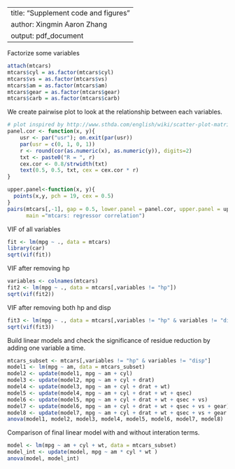 
---
title: "Supplement code and figures"
author: Xingmin Aaron Zhang
output: pdf_document
---

Factorize some variables
```r
attach(mtcars)
mtcars$cyl = as.factor(mtcars$cyl)
mtcars$vs = as.factor(mtcars$vs)
mtcars$am = as.factor(mtcars$am)
mtcars$gear = as.factor(mtcars$gear)
mtcars$carb = as.factor(mtcars$carb)
```

We create pairwise plot to look at the relationship between each variables.
```r
# plot inspired by http://www.sthda.com/english/wiki/scatter-plot-matrices-r-base-graphs
panel.cor <- function(x, y){
    usr <- par("usr"); on.exit(par(usr))
    par(usr = c(0, 1, 0, 1))
    r <- round(cor(as.numeric(x), as.numeric(y)), digits=2)
    txt <- paste0("R = ", r)
    cex.cor <- 0.8/strwidth(txt)
    text(0.5, 0.5, txt, cex = cex.cor * r)
}

upper.panel<-function(x, y){
  points(x,y, pch = 19, cex = 0.5)
}
pairs(mtcars[,-1], gap = 0.5, lower.panel = panel.cor, upper.panel = upper.panel,
      main ="mtcars: regressor correlation")
```


VIF of all variables
```r
fit <- lm(mpg ~ ., data = mtcars)
library(car)
sqrt(vif(fit))
```

VIF after removing hp

```r
variables <- colnames(mtcars)
fit2 <- lm(mpg ~ ., data = mtcars[,variables != "hp"])
sqrt(vif(fit2))
```

VIF after removing both hp and disp
```r
fit3 <- lm(mpg ~ ., data = mtcars[,variables != "hp" & variables != "disp"])
sqrt(vif(fit3))
```

Build linear models and check the significance of residue reduction by adding one variable a time.

```r
mtcars_subset <- mtcars[,variables != "hp" & variables != "disp"]
model1 <- lm(mpg ~ am, data = mtcars_subset)
model2 <- update(model1, mpg ~ am + cyl)
model3 <- update(model2, mpg ~ am + cyl + drat)
model4 <- update(model3, mpg ~ am + cyl + drat + wt)
model5 <- update(model4, mpg ~ am + cyl + drat + wt + qsec)
model6 <- update(model5, mpg ~ am + cyl + drat + wt + qsec + vs)
model7 <- update(model6, mpg ~ am + cyl + drat + wt + qsec + vs + gear)
model8 <- update(model7, mpg ~ am + cyl + drat + wt + qsec + vs + gear + carb)
anova(model1, model2, model3, model4, model5, model6, model7, model8)
```

Comparison of final linear model with and without interation terms.  
```r
model <- lm(mpg ~ am + cyl + wt, data = mtcars_subset)
model_int <- update(model, mpg ~ am * cyl * wt )
anova(model, model_int)
```



